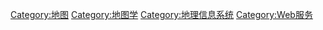 {{Catnav|頁面分類|地理|地图}}

[[Category:地图|Category:地图]]
[[Category:地图学|Category:地图学]]
[[Category:地理信息系统|Category:地理信息系统]]
[[Category:Web服务|Category:Web服务]]
